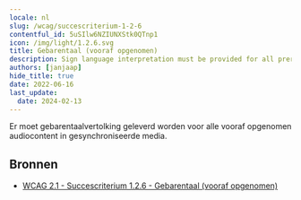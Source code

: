 ```yaml
---
locale: nl
slug: /wcag/succescriterium-1-2-6
contentful_id: 5uSIlw6NZIUNXStk0QTnp1
icon: /img/light/1.2.6.svg
title: Gebarentaal (vooraf opgenomen)
description: Sign language interpretation must be provided for all prerecorded audio content in synchronized media.
authors: [janjaap]
hide_title: true
date: 2022-06-16
last_update:
  date: 2024-02-13
---
```


<Hero
  title="Gebarentaal (vooraf opgenomen)"
  imageSrc="/img/light/1.2.6.svg"
  alt="WCAG 1.2.6 icon"
  prefix="Succescriterium 1.2.6"
  suffix="Niveau AAA"
/>

Er moet gebarentaalvertolking geleverd worden voor alle vooraf opgenomen audiocontent in gesynchroniseerde media.

## Bronnen

- [WCAG 2.1 - Succescriterium 1.2.6 - Gebarentaal (vooraf opgenomen)](https://www.w3.org/Translations/WCAG21-nl/#gebarentaal-vooraf-opgenomen)
